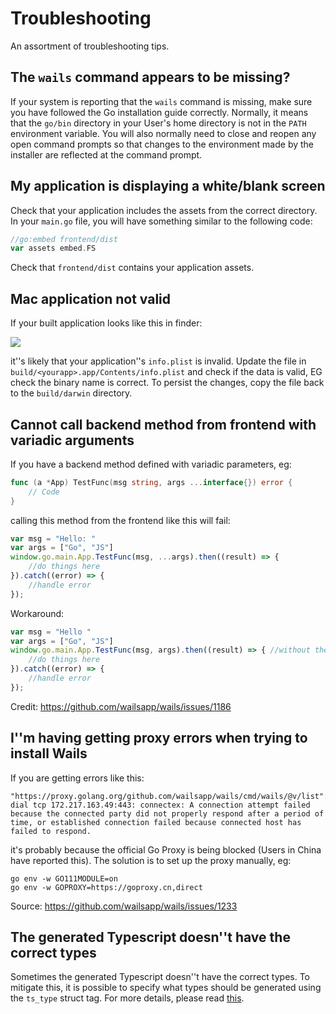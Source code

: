 # Troubleshooting

An assortment of troubleshooting tips.

## The `wails` command appears to be missing?

If your system is reporting that the `wails` command is missing, make sure you have followed the Go installation guide
correctly. Normally, it means that the `go/bin` directory in your User's home directory is not in the `PATH` environment
variable. You will also normally need to close and reopen any open command prompts so that changes to the environment
made by the installer are reflected at the command prompt.

## My application is displaying a white/blank screen

Check that your application includes the assets from the correct directory. In your `main.go` file, you will have
something similar to the following code:

```go
//go:embed frontend/dist
var assets embed.FS
```
Check that `frontend/dist` contains your application assets.

## Mac application not valid

If your built application looks like this in finder:

<p className="text--center">
    <img src="/img/troubleshooting/invalid_mac_app.png"></img>
</p>

it''s likely that your application''s `info.plist` is invalid. Update the file in `build/<yourapp>.app/Contents/info.plist`
and check if the data is valid, EG check the binary name is correct. To persist the changes, copy the file back to
the `build/darwin` directory.

## Cannot call backend method from frontend with variadic arguments

If you have a backend method defined with variadic parameters, eg:
```go
func (a *App) TestFunc(msg string, args ...interface{}) error {
    // Code
}
```
calling this method from the frontend like this will fail:
```js
var msg = "Hello: "
var args = ["Go", "JS"]
window.go.main.App.TestFunc(msg, ...args).then((result) => {
    //do things here
}).catch((error) => {
    //handle error
});
```
Workaround:
```js
var msg = "Hello "
var args = ["Go", "JS"]
window.go.main.App.TestFunc(msg, args).then((result) => { //without the 3 dots
    //do things here
}).catch((error) => {
    //handle error
});
```
Credit: https://github.com/wailsapp/wails/issues/1186

## I''m having getting proxy errors when trying to install Wails

If you are getting errors like this:
```
"https://proxy.golang.org/github.com/wailsapp/wails/cmd/wails/@v/list": dial tcp 172.217.163.49:443: connectex: A connection attempt failed because the connected party did not properly respond after a period of time, or established connection failed because connected host has failed to respond.
```
it's probably because the official Go Proxy is being blocked (Users in China have reported this).
The solution is to set up the proxy manually, eg:
```
go env -w GO111MODULE=on
go env -w GOPROXY=https://goproxy.cn,direct
```
Source: https://github.com/wailsapp/wails/issues/1233

## The generated Typescript doesn''t have the correct types

Sometimes the generated Typescript doesn''t have the correct types. To mitigate this,
it is possible to specify what types should be generated using the `ts_type` struct tag. For
more details, please read [this](https://github.com/tkrajina/typescriptify-golang-structs#custom-types).